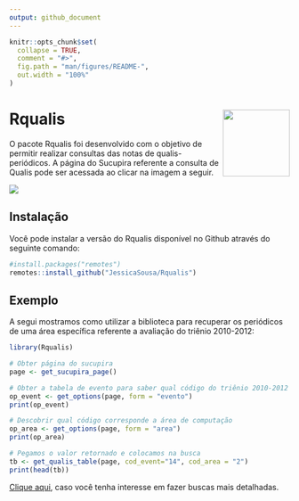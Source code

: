 ```yaml
---
output: github_document
---
```


<!-- README.md is generated from README.Rmd. Please edit that file -->

```r
knitr::opts_chunk$set(
  collapse = TRUE,
  comment = "#>",
  fig.path = "man/figures/README-",
  out.width = "100%"
)
```

# Rqualis <img src='man/figures/logo.png' align="right" height="120" />

<!-- badges: start -->
<!-- badges: end -->

O pacote Rqualis foi desenvolvido com o objetivo de permitir realizar consultas das notas de qualis-periódicos. A página do Sucupira referente a consulta de Qualis pode ser acessada ao clicar na imagem a seguir.

<a href="https://sucupira.capes.gov.br/sucupira/public/index.xhtml"> <img src='https://sucupira.capes.gov.br/sucupira/images/logo-sucupira.png' align="center"/> </a>


## Instalação

Você pode instalar a versão do Rqualis disponível no Github através do seguinte comando:

``` r
#install.packages("remotes")
remotes::install_github("JessicaSousa/Rqualis")
```

## Exemplo

A segui mostramos como utilizar a biblioteca para recuperar os periódicos de uma área específica referente a avaliação do triênio 2010-2012:

```r
library(Rqualis)

# Obter página do sucupira
page <- get_sucupira_page()

# Obter a tabela de evento para saber qual código do triênio 2010-2012 
op_event <- get_options(page, form = "evento")
print(op_event)

# Descobrir qual código corresponde a área de computação 
op_area <- get_options(page, form = "area")
print(op_area)

# Pegamos o valor retornado e colocamos na busca
tb <- get_qualis_table(page, cod_event="14", cod_area = "2")
print(head(tb))
```

[Clique aqui](https://jessicasousa.github.io/Rqualis/index.html), caso você tenha interesse em fazer buscas mais detalhadas.
